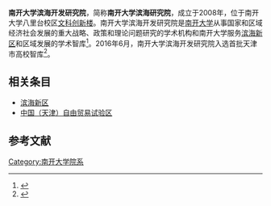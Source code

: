 '''南开大学滨海开发研究院'''，简称'''南开大学滨海研究院'''，成立于2008年，位于南开大学八里台校区[[文科创新楼|文科创新楼]]。南开大学滨海开发研究院是[[南开大学|南开大学]]从事国家和区域经济社会发展的重大战略、政策和理论问题研究的学术机构和南开大学服务[[滨海新区|滨海新区]]和区域发展的学术智库<ref>{{Cite web|url=http://www.nkbinhai.com.cn/html/xygk/|title=南开大学 滨海开发研究院|accessdate=2016-06-04|work=www.nkbinhai.com.cn|deadurl=yes|archiveurl=https://web.archive.org/web/20160806111317/http://www.nkbinhai.com.cn/html/xygk/|archivedate=2016-08-06}}</ref>。2016年6月，南开大学滨海开发研究院入选首批天津市高校智库<ref>{{Cite web|url=http://news.nankai.edu.cn/nkyw/system/2016/06/04/000283694.shtml|title=南开三研究机构入选首批天津市高校智库--南开要闻|accessdate=2016-06-04|work=news.nankai.edu.cn|archive-url=https://web.archive.org/web/20160617181619/http://news.nankai.edu.cn/nkyw/system/2016/06/04/000283694.shtml|archive-date=2016-06-17|dead-url=yes}}</ref>。

== 相关条目 ==
*[[滨海新区|滨海新区]]
*[[中国（天津）自由贸易试验区|中国（天津）自由贸易试验区]]

== 参考文献 ==
{{reflist}}

{{南开大学}}
[[Category:南开大学院系|Category:南开大学院系]]